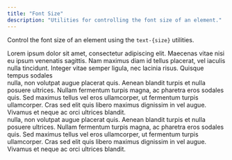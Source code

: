 ```yaml
---
title: "Font Size"
description: "Utilities for controlling the font size of an element."
---
```






Control the font size of an element using the `text-{size}` utilities.
<TabsNew>
  <div label="DynamoDB">
  Lorem ipsum dolor sit amet, consectetur adipiscing elit.
   Maecenas vitae nisi eu ipsum venenatis sagittis. Nam maximus 
   diam id tellus placerat, vel iaculis nulla tincidunt. Integer 
   vitae semper ligula, nec lacinia risus. Quisque tempus sodales
   
  </div>
  <div label="DynamoDB + Elasticsearch">
 nulla, non volutpat augue placerat quis. Aenean blandit turpis
     et nulla posuere ultrices. Nullam fermentum turpis magna, ac
      pharetra eros sodales quis. Sed maximus tellus vel eros ullamcorper, 
      ut fermentum turpis ullamcorper. Cras sed elit quis libero maximus 
      dignissim in vel augue. Vivamus et neque ac orci ultrices blandit.  </div>
      <div value="ddb-es" label="DynamoDB + Elasticsearch">
 nulla, non volutpat augue placerat quis. Aenean blandit turpis
     et nulla posuere ultrices. Nullam fermentum turpis magna, ac
      pharetra eros sodales quis. Sed maximus tellus vel eros ullamcorper, 
      ut fermentum turpis ullamcorper. Cras sed elit quis libero maximus 
      dignissim in vel augue. Vivamus et neque ac orci ultrices blandit.  </div>
</TabsNew>

